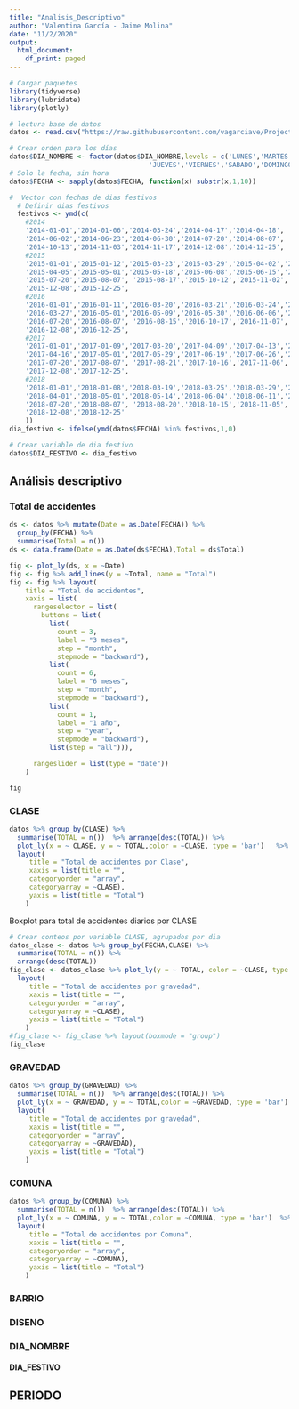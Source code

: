 ```yaml
---
title: "Analisis_Descriptivo"
author: "Valentina García - Jaime Molina"
date: "11/2/2020"
output:
  html_document:
    df_print: paged
---
```

```r
# Cargar paquetes
library(tidyverse)
library(lubridate)
library(plotly)
```

```r
# lectura base de datos
datos <- read.csv("https://raw.githubusercontent.com/vagarciave/Project_x/master/modelo/Base_Definitiva.csv", encoding = 'UTF-8', stringsAsFactors=FALSE)
```


```r
# Crear orden para los días
datos$DIA_NOMBRE <- factor(datos$DIA_NOMBRE,levels = c('LUNES','MARTES','MIERCOLES',
                                   'JUEVES','VIERNES','SABADO','DOMINGO'))
# Solo la fecha, sin hora
datos$FECHA <- sapply(datos$FECHA, function(x) substr(x,1,10))
```


```r
#  Vector con fechas de dias festivos
  # Definir dias festivos
  festivos <- ymd(c(
    #2014
    '2014-01-01','2014-01-06','2014-03-24','2014-04-17','2014-04-18', '2014-05-01',
    '2014-06-02','2014-06-23','2014-06-30','2014-07-20','2014-08-07', '2014-08-18',
    '2014-10-13','2014-11-03','2014-11-17','2014-12-08','2014-12-25',
    #2015
    '2015-01-01','2015-01-12','2015-03-23','2015-03-29','2015-04-02','2015-04-03',
    '2015-04-05','2015-05-01','2015-05-18','2015-06-08','2015-06-15','2015-06-29',
    '2015-07-20','2015-08-07', '2015-08-17','2015-10-12','2015-11-02','2015-11-16',
    '2015-12-08','2015-12-25',
    #2016
    '2016-01-01','2016-01-11','2016-03-20','2016-03-21','2016-03-24','2016-03-25',
    '2016-03-27','2016-05-01','2016-05-09','2016-05-30','2016-06-06','2016-07-04',
    '2016-07-20','2016-08-07', '2016-08-15','2016-10-17','2016-11-07','2016-11-14',
    '2016-12-08','2016-12-25',
    #2017
    '2017-01-01','2017-01-09','2017-03-20','2017-04-09','2017-04-13','2017-04-14',
    '2017-04-16','2017-05-01','2017-05-29','2017-06-19','2017-06-26','2017-07-03',
    '2017-07-20','2017-08-07', '2017-08-21','2017-10-16','2017-11-06','2017-11-13',
    '2017-12-08','2017-12-25',
    #2018
    '2018-01-01','2018-01-08','2018-03-19','2018-03-25','2018-03-29','2018-03-30',
    '2018-04-01','2018-05-01','2018-05-14','2018-06-04','2018-06-11','2018-07-02',
    '2018-07-20','2018-08-07', '2018-08-20','2018-10-15','2018-11-05','2018-11-11',
    '2018-12-08','2018-12-25'
    ))
dia_festivo <- ifelse(ymd(datos$FECHA) %in% festivos,1,0)

# Crear variable de dia festivo
datos$DIA_FESTIVO <- dia_festivo
```

## Análisis descriptivo

### Total de accidentes

```r
ds <- datos %>% mutate(Date = as.Date(FECHA)) %>% 
  group_by(FECHA) %>% 
  summarise(Total = n())
ds <- data.frame(Date = as.Date(ds$FECHA),Total = ds$Total)

fig <- plot_ly(ds, x = ~Date)
fig <- fig %>% add_lines(y = ~Total, name = "Total")
fig <- fig %>% layout(
    title = "Total de accidentes",
    xaxis = list(
      rangeselector = list(
        buttons = list(
          list(
            count = 3,
            label = "3 meses",
            step = "month",
            stepmode = "backward"),
          list(
            count = 6,
            label = "6 meses",
            step = "month",
            stepmode = "backward"),
          list(
            count = 1,
            label = "1 año",
            step = "year",
            stepmode = "backward"),
          list(step = "all"))),

      rangeslider = list(type = "date"))
    )

fig
```

### CLASE

```r
datos %>% group_by(CLASE) %>% 
  summarise(TOTAL = n())  %>% arrange(desc(TOTAL)) %>%
  plot_ly(x = ~ CLASE, y = ~ TOTAL,color = ~CLASE, type = 'bar')   %>%
  layout(
     title = "Total de accidentes por Clase",
     xaxis = list(title = "",
     categoryorder = "array",
     categoryarray = ~CLASE),
     yaxis = list(title = "Total")
    )

```

Boxplot para total de accidentes diarios por CLASE
```r
# Crear conteos por variable CLASE, agrupados por dia
datos_clase <- datos %>% group_by(FECHA,CLASE) %>% 
  summarise(TOTAL = n()) %>% 
  arrange(desc(TOTAL))
fig_clase <- datos_clase %>% plot_ly(y = ~ TOTAL, color = ~CLASE, type = "box")   %>%
  layout(
     title = "Total de accidentes por gravedad",
     xaxis = list(title = "",
     categoryorder = "array",
     categoryarray = ~CLASE),
     yaxis = list(title = "Total")
    )
#fig_clase <- fig_clase %>% layout(boxmode = "group")
fig_clase
```


### GRAVEDAD

```r
datos %>% group_by(GRAVEDAD) %>% 
  summarise(TOTAL = n())  %>% arrange(desc(TOTAL)) %>%
  plot_ly(x = ~ GRAVEDAD, y = ~ TOTAL,color = ~GRAVEDAD, type = 'bar')  %>%
  layout(
     title = "Total de accidentes por gravedad",
     xaxis = list(title = "",
     categoryorder = "array",
     categoryarray = ~GRAVEDAD),
     yaxis = list(title = "Total")
    )

```

### COMUNA 
```r
datos %>% group_by(COMUNA) %>% 
  summarise(TOTAL = n())  %>% arrange(desc(TOTAL)) %>%
  plot_ly(x = ~ COMUNA, y = ~ TOTAL,color = ~COMUNA, type = 'bar')  %>%
  layout(
     title = "Total de accidentes por Comuna",
     xaxis = list(title = "",
     categoryorder = "array",
     categoryarray = ~COMUNA),
     yaxis = list(title = "Total")
    )

```
### BARRIO
### DISENO
### DIA_NOMBRE
#### DIA_FESTIVO
## PERIODO

